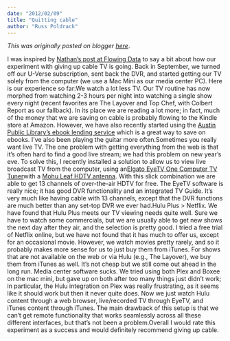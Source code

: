 ```yaml
---
date: "2012/02/09"
title: "Quitting cable"
author: "Russ Poldrack"
---
```


*This was originally posted on blogger [here](https://russpoldrack.blogspot.com/2012/02/quitting-cable.html)*.

I was inspired by [Nathan's post at Flowing Data](http://flowingdata.com/2012/02/09/why-i-want-to-quit-cable/) to say a bit about how our experiment with giving up cable TV is going. Back in September, we turned off our U-Verse subscription, sent back the DVR, and started getting our TV solely from the computer (we use a Mac Mini as our media center PC).  Here is our experience so far:We watch a lot less TV.  Our TV routine has now morphed from watching 2-3 hours per night into watching a single show every night (recent favorites are The Layover and Top Chef, with Colbert Report as our fallback).  In its place we are reading a lot more; in fact, much of the money that we are saving on cable is probably flowing to the Kindle store at Amazon.  However, we have also recently started using the [Austin Public Library's ebook lending service](http://austinlibrary.lib.overdrive.com/D31549D5-8B4D-47C2-8D5C-F1534C1E0CCF/10/845/en/Default.htm) which is a great way to save on ebooks.  I've also been playing the guitar more often.Sometimes you really want live TV.  The one problem with getting everything from the web is that it's often hard to find a good live stream; we had this problem on new year's eve.  To solve this, I recently installed a solution to allow us to view live broadcast TV from the computer, using an[Elgato EyeTV One Computer TV Tuner ](http://www.elgato.com/elgato/na/mainmenu/products/EyeTV-One/product1.en.html)with a [Mohu Leaf HDTV antenna](http://www.gomohu.com/the-leaf-indoor-hdtv-antenna/).  With this slick combination we are able to get 13 channels of over-the-air HDTV for free.  The EyeTV software is really nice; it has good DVR functionality and an integrated TV Guide.  It's very much like having cable with 13 channels, except that the DVR functions are much better than any set-top DVR we ever had.Hulu Plus  > Netflix.  We have found that Hulu Plus meets our TV viewing needs quite well.  Sure we have to watch some commercials, but we are usually able to get new shows the next day after they air, and the selection is pretty good.  I tried a free trial of Netflix online, but we have not found that it has much to offer us, except for an occasional movie.  However, we watch movies pretty rarely, and so it probably makes more sense for us to just buy them from iTunes.  For shows that are not available on the web or via Hulu (e.g., The Layover), we buy them from iTunes as well.  It's not cheap but we still come out ahead in the long run. Media center software sucks.  We tried using both Plex and Boxee on the mac mini, but gave up on both after too many things just didn't work; in particular, the Hulu integration on Plex was really frustrating, as it seems like it should work but then it never quite does.  Now we just watch Hulu content through a web browser, live/recorded TV through EyeTV, and iTunes content through iTunes.  The main drawback of this setup is that we can't get remote functionality that works seamlessly across all these different interfaces, but that's not been a problem.Overall I would rate this experiment as a success and would definitely recommend giving up cable.